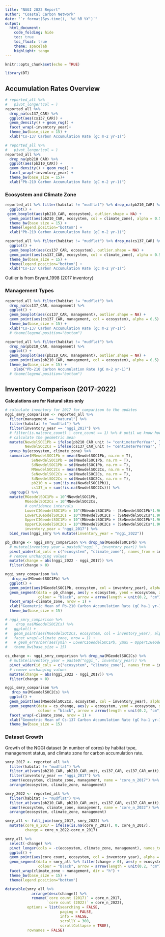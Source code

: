 ```yaml
---
title: "NGGI 2022 Report"
author: "Coastal Carbon Network"
date: "`r format(Sys.time(), '%d %B %Y')`"
output:
  html_document:
    code_folding: hide
    toc: true
    toc_float: true
    theme: spacelab
    highlight: tango
---
```


```r
knitr::opts_chunk$set(echo = TRUE)

library(DT)
```

## Accumulation Rates Overview

```r
# reported_all %>% 
#   pivot_longer(col = )
reported_all %>% 
  drop_na(cs137_CAR) %>% 
  ggplot(aes(cs137_CAR)) +
  geom_density() + geom_rug() +
  facet_wrap(~inventory_year)+
  theme_bw(base_size = 15) +
  xlab("Cs-137 Carbon Accumulation Rate (gC m-2 yr-1)")

```

```r
# reported_all %>% 
#   pivot_longer(col = )
reported_all %>% 
  drop_na(pb210_CAR) %>% 
  ggplot(aes(pb210_CAR)) +
  geom_density() + geom_rug() +
  facet_wrap(~inventory_year) +
  theme_bw(base_size = 15)+
  xlab("Pb-210 Carbon Accumulation Rate (gC m-2 yr-1)")

```

### Ecosystem and Climate Zone

```r
reported_all %>% filter(habitat != "mudflat") %>% drop_na(pb210_CAR) %>% 
  ggplot() +
 geom_boxplot(aes(pb210_CAR, ecosystem), outlier.shape = NA) +
  geom_point(aes(pb210_CAR, ecosystem, col = climate_zone), alpha = 0.5) +
  theme_bw(base_size = 15) +
  theme(legend.position="bottom") +
  xlab("Pb-210 Carbon Accumulation Rate (gC m-2 yr-1)")

```
```r
reported_all %>% filter(habitat != "mudflat") %>% drop_na(cs137_CAR) %>% 
  ggplot() +
  geom_boxplot(aes(cs137_CAR, ecosystem), outlier.shape = NA) +
  geom_point(aes(cs137_CAR, ecosystem, col = climate_zone), alpha = 0.5) +
  theme_bw(base_size = 15) +
  theme(legend.position="bottom") +
  xlab("Cs-137 Carbon Accumulation Rate (gC m-2 yr-1)")

```
Outlier is from Bryant_1998 (2017 inventory)

### Management Types

```r

reported_all %>% filter(habitat != "mudflat") %>%
  drop_na(cs137_CAR, management) %>%
  ggplot() +
  geom_boxplot(aes(cs137_CAR, management), outlier.shape = NA) +
  geom_point(aes(cs137_CAR, management, col = ecosystem), alpha = 0.5) +
  theme_bw(base_size = 15) +
  xlab("Cs-137 Carbon Accumulation Rate (gC m-2 yr-1)")
  # theme(legend.position="bottom")

```
```r
reported_all %>% filter(habitat != "mudflat") %>%
  drop_na(pb210_CAR, management) %>%
  ggplot() +
  geom_boxplot(aes(pb210_CAR, management), outlier.shape = NA) +
  geom_point(aes(pb210_CAR, management, col = ecosystem), alpha = 0.5) +
  theme_bw(base_size = 15) +
    xlab("Pb-210 Carbon Accumulation Rate (gC m-2 yr-1)")
  # theme(legend.position="bottom")
```

## Inventory Comparison (2017-2022)

**Calculations are for Natural sites only**

```r
# calculate inventory for 2017 for comparison to the updates
nggi_smry_comparison <- reported_all %>% 
  filter(management == "natural") %>% 
  filter(habitat != "mudflat") %>% 
  filter(inventory_year == "nggi_2017") %>% 
  # filter(is.na(core_count) | core_count == 1) %>% # until we know how to handle a mean from multiple cores
  # calculate the geometric mean
  mutate(NewdelSOC1Pb = ifelse(pb210_CAR_unit != "centimeterPerYear", log10(pb210_CAR/100), NA),
         NewdelSOC2Cs = ifelse(cs137_CAR_unit != "centimeterPerYear", log10(cs137_CAR/100), NA)) %>% 
  group_by(ecosystem, climate_zone) %>% 
  summarize(MNewdelSOC1Pb = mean(NewdelSOC1Pb, na.rm = T),
            SeNewdelSOC1Pb = se(NewdelSOC1Pb, na.rm = T),
            SdNewdelSOC1Pb = sd(NewdelSOC1Pb, na.rm = T),
            MNewdelSOC2Cs = mean(NewdelSOC2Cs, na.rm = T),
            SeNewdelSOC2Cs = se(NewdelSOC2Cs, na.rm = T),
            SdNewdelSOC2Cs = sd(NewdelSOC2Cs, na.rm = T),
            pb210_n = sum(!is.na(NewdelSOC1Pb)),
            cs137_n = sum(!is.na(NewdelSOC2Cs))) %>% 
  ungroup() %>% 
  mutate(MGeodelSOC1Pb = 10^MNewdelSOC1Pb,
         MGeodelSOC2Cs = 10^MNewdelSOC2Cs,
         # confidence intervals
         LowerCIGeodelSOC1Pb = 10^(MNewdelSOC1Pb - (SeNewdelSOC1Pb*1.96)),
         LowerCIGeodelSOC2Cs = 10^(MNewdelSOC2Cs - (SeNewdelSOC2Cs*1.96)),
         UpperCIGeodelSOC1Pb = 10^(MNewdelSOC1Pb + (SeNewdelSOC1Pb*1.96)),
         UpperCIGeodelSOC2Cs = 10^(MNewdelSOC2Cs + (SeNewdelSOC2Cs*1.96)), 
         inventory_year = "nggi_2017") %>% 
  bind_rows(nggi_smry %>% mutate(inventory_year = "nggi_2022"))
```

```r
pb_change <- nggi_smry_comparison %>% drop_na(MGeodelSOC1Pb) %>% 
  # mutate(inventory_year = paste0("nggi_", inventory_year)) %>% 
  pivot_wider(id_cols = c("ecosystem", "climate_zone"), names_from = inventory_year, values_from = MGeodelSOC1Pb) %>% 
  # remove unchanging values
  mutate(change = abs(nggi_2022 - nggi_2017)) %>% 
  filter(change > 0)

nggi_smry_comparison %>% 
   drop_na(MGeodelSOC1Pb) %>% 
  ggplot() +
  geom_point(aes(MGeodelSOC1Pb, ecosystem, col = inventory_year), alpha = 0.5, size = 3) +
  geom_segment(data = pb_change, aes(y = ecosystem, yend = ecosystem, x = nggi_2017, xend = nggi_2022), 
               colour = "black", arrow = arrow(length = unit(0.2, "cm"))) +
  facet_wrap(~climate_zone, nrow = 1) +
  xlab("Geometric Mean of Pb-210 Carbon Accumulation Rate (gC ha-1 yr-1)") +
  theme_bw(base_size = 15)

```

```r
# nggi_smry_comparison %>% 
#    drop_na(MGeodelSOC2Cs) %>% 
#   ggplot() +
#   geom_point(aes(MGeodelSOC2Cs, ecosystem, col = inventory_year), alpha = 0.5, size = 3) +
#   facet_wrap(~climate_zone, nrow = 1) +
#   # geom_errorbar(aes(ymin = LowerCIGeodelSOC1Pb, ymax = UpperCIGeodelSOC1Pb))
#   theme_bw(base_size = 15)

cs_change <- nggi_smry_comparison %>% drop_na(MGeodelSOC2Cs) %>% 
  # mutate(inventory_year = paste0("nggi_", inventory_year)) %>% 
  pivot_wider(id_cols = c("ecosystem", "climate_zone"), names_from = inventory_year, values_from = MGeodelSOC2Cs) %>%
  # remove unchanging values
  mutate(change = abs(nggi_2022 - nggi_2017)) %>% 
  filter(change > 0)

nggi_smry_comparison %>% 
   drop_na(MGeodelSOC2Cs) %>% 
  ggplot() +
  geom_point(aes(MGeodelSOC2Cs, ecosystem, col = inventory_year), alpha = 0.5, size = 3) +
  geom_segment(data = cs_change, aes(y = ecosystem, yend = ecosystem, x = nggi_2017, xend = nggi_2022), 
               colour = "black", arrow = arrow(length = unit(0.2, "cm"))) +
  facet_wrap(~climate_zone, nrow = 1) +
  xlab("Geometric Mean of Cs-137 Carbon Accumulation Rate (gC ha-1 yr-1)") +
  theme_bw(base_size = 15)

```

### Dataset Growth

Growth of the NGGI dataset (in number of cores) by habitat type, management status, and climate zone for carbon accumulation rate.

```r
smry_2017 <- reported_all %>%
  filter(habitat != "mudflat") %>%
  filter_at(vars(pb210_CAR, pb210_CAR_unit, cs137_CAR, cs137_CAR_unit), any_vars(!is.na(.))) %>%
  filter(inventory_year == "nggi_2017") %>% 
  count(ecosystem, climate_zone, management, name = "core_n_2017") %>% 
  arrange(ecosystem, climate_zone, management)

smry_2022 <- reported_all %>%
  filter(habitat != "mudflat") %>%
  filter_at(vars(pb210_CAR, pb210_CAR_unit, cs137_CAR, cs137_CAR_unit), any_vars(!is.na(.))) %>%
  count(ecosystem, climate_zone, management, name = "core_n_2022") %>% 
  arrange(ecosystem, climate_zone, management)

smry_all <- full_join(smry_2017, smry_2022) %>% 
  mutate(core_n_2017 = ifelse(is.na(core_n_2017), 0, core_n_2017),
         change = core_n_2022-core_n_2017)

smry_all %>% 
  select(-change) %>% 
  pivot_longer(cols = -c(ecosystem, climate_zone, management), names_to = "inventory_year", values_to = "core_count") %>% 
  ggplot() +
  geom_point(aes(core_count, ecosystem, col = inventory_year), alpha = 0.5, size = 3) +
  geom_segment(data = smry_all %>% filter(change > 0), aes(y = ecosystem, yend = ecosystem, x = core_n_2017, xend = core_n_2022), 
               colour = "black", arrow = arrow(length = unit(0.2, "cm"))) +
  facet_wrap(climate_zone ~ management, dir = "h") +
  theme_bw(base_size = 15) +
  theme(legend.position="bottom")

```

```r

datatable(smry_all %>% 
            arrange(desc(change)) %>% 
            rename(`core count (2017)` = core_n_2017,
                   `core count (2022)` = core_n_2022),
          options = list(searching = FALSE,
                         paging = FALSE,
                         info = FALSE,
                         scrollY = 300,
                         scrollCollapse = TRUE),
          rownames = FALSE)

```


